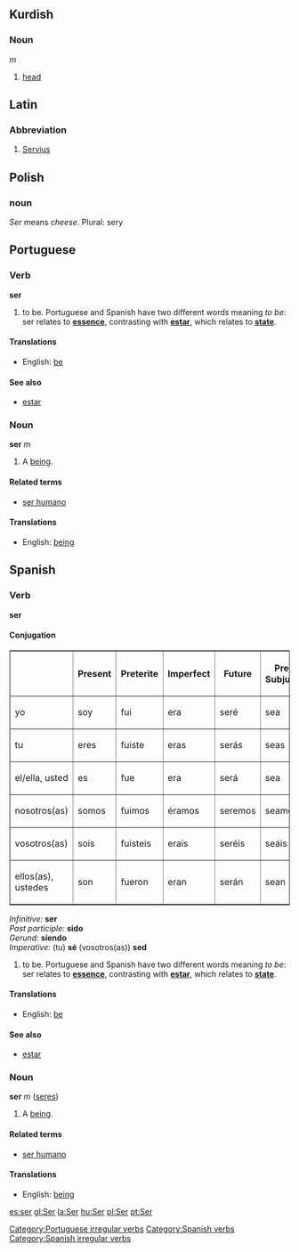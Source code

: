 == Kurdish ==
===Noun===
''m''

# [[head]]

==Latin==
===Abbreviation===
# [[Servius]]<!-- should this be capitalised? -->

==Polish==
===noun===
''Ser'' means ''cheese''.
Plural: sery

==Portuguese==
===Verb===
[[Category:Portuguese irregular verbs]]
'''ser'''

# to be.  Portuguese and Spanish have two different words meaning ''to be'': ser relates to '''[[essence]]''', contrasting with '''[[estar]]''', which relates to '''[[state]]'''.

====Translations====
*English: [[be]]

====See also====
*[[estar]]

===Noun===
'''ser''' ''m''

#A [[being]].

====Related terms====
*[[ser humano]]

====Translations====
*English: [[being]]

==Spanish==
===Verb===
[[Category:Spanish verbs]]
'''ser'''

====Conjugation====
[[Category:Spanish irregular verbs]]
<table border=1>
<tr><th>                      <th>Present    <th>Preterite     <th>Imperfect   <th>Future      <th>Present Subjunctive <th>Imperfect Subjunctive</tr>
<tr><td>yo</td>               <td>soy</td>   <td>fui</td>      <td>era</td>    <td>seré</td>
<td>sea</td>      <td>fuera(fuese)</td>
<tr><td>tu</td>               <td>eres</td>  <td>fuiste</td>   <td>eras</td>   <td>serás</td>
<td>seas</td>     <td>fueras(fueses)</td>
<tr><td>el/ella, usted</td>    <td>es</td>   <td>fue</td>      <td>era</td>    <td>será</td>
<td>sea</td>      <td>fuera(fuese)</td>
<tr><td>nosotros(as)</td>     <td>somos</td> <td>fuimos</td>   <td>éramos</td> <td>seremos</td>
<td>seamos</td>   <td>fuéramos(fuésemos)</td>
<tr><td>vosotros(as)</td>     <td>sois</td>  <td>fuisteis</td> <td>erais</td>  <td>seréis</td>
<td>seáis</td>    <td>fuerais (fueseis)</td>
<tr><td>ellos(as), ustedes</td><td>son</td>   <td>fueron</td>   <td>eran</td>   <td>serán</td>
<td>sean</td>     <td>fueran (fuesen)</td>
</table>
''Infinitive:'' '''ser'''<br/>
''Past participle:'' '''sido'''<br/>
''Gerund:'' '''siendo'''<br/>
''Imperative:'' (tu) '''sé''' (vosotros(as)) '''sed'''


# to be.  Portuguese and Spanish have two different words meaning ''to be'': ser relates to '''[[essence]]''', contrasting with '''[[estar]]''', which relates to '''[[state]]'''.

====Translations====
*English: [[be]]

====See also====
*[[estar]]

===Noun===
'''ser''' ''m'' ([[seres]])

#A [[being]].

====Related terms====
*[[ser humano]]

====Translations====
*English: [[being]]

[[es:ser]]
[[gl:Ser]]
[[la:Ser]]
[[hu:Ser]]
[[pl:Ser]]
[[pt:Ser]]